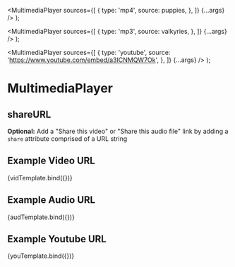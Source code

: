 


  <MultimediaPlayer
    sources={[
      {
        type: 'mp4',
        source: puppies,
      },
    ]}
    {...args}
  />
);

  <MultimediaPlayer
    sources={[
      {
        type: 'mp3',
        source: valkyries,
      },
    ]}
    {...args}
  />
);

  <MultimediaPlayer
    sources={[
      {
        type: 'youtube',
        source: 'https://www.youtube.com/embed/a3ICNMQW7Ok',
      },
    ]}
    {...args}
  />
);

<Meta
  title="Components/MultimediaPlayer/Share/URL"
  component={MultimediaPlayer}
/>

# MultimediaPlayer

## shareURL

**Optional:** Add a "Share this video" or "Share this audio file" link by adding a `share` attribute comprised of a URL string

## Example Video URL

<Canvas>
  <Story
    name="Video URL"
    args={{ share: 'https://www.youtube.com/watch?v=YLslsZuEaNE' }}
  >
    {vidTemplate.bind({})}
  </Story>
</Canvas>

## Example Audio URL

<Canvas>
  <Story
    name="Audio URL"
    args={{
      share:
        'https://www.archive.org/download/RideOfTheValkyries/ride_of_the_valkyries_2.mp3',
    }}
  >
    {audTemplate.bind({})}
  </Story>
</Canvas>

## Example Youtube URL

<Canvas>
  <Story
    name="Youtube URL"
    args={{ share: 'https://www.youtube.com/watch?v=a3ICNMQW7Ok' }}
  >
    {youTemplate.bind({})}
  </Story>
</Canvas>
